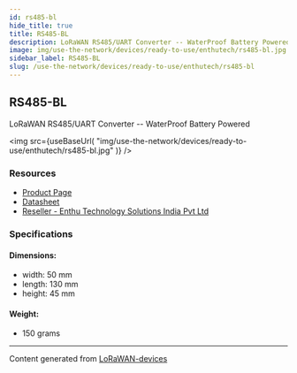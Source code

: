 ```yaml
---
id: rs485-bl
hide_title: true
title: RS485-BL
description: LoRaWAN RS485/UART Converter -- WaterProof Battery Powered
image: img/use-the-network/devices/ready-to-use/enthutech/rs485-bl.jpg
sidebar_label: RS485-BL
slug: /use-the-network/devices/ready-to-use/enthutech/rs485-bl
---
```



## RS485-BL

LoRaWAN RS485/UART Converter -- WaterProof Battery Powered

<img
  src={useBaseUrl(
    "img/use-the-network/devices/ready-to-use/enthutech/rs485-bl.jpg"
  )}
/>

### Resources

- [Product Page](http://www.dragino.com/products/lora-lorawan-end-node/item/167-rs485-bl.html)
- [Datasheet](http://www.dragino.com/downloads/index.php?dir=LoRa_End_Node/RS485-BL/&file=Datasheet_RS485-BL_WaterProof_BatteryPower_RS485_UART_to_LoRaWAN_Converter.pdf)
- [Reseller - Enthu Technology Solutions India Pvt Ltd](https://www.enthutech.in/zh_HK/shop/category/lora-devices-2)

### Specifications

#### Dimensions:

- width: 50 mm
- length: 130 mm
- height: 45 mm

#### Weight:

- 150 grams

---

Content generated from
[LoRaWAN-devices](https://github.com/TheThingsNetwork/lorawan-devices)

